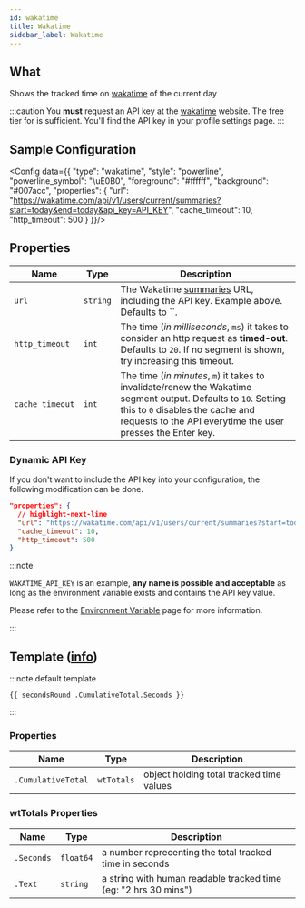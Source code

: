 ```yaml
---
id: wakatime
title: Wakatime
sidebar_label: Wakatime
---
```


## What

Shows the tracked time on [wakatime][wt] of the current day

:::caution
You **must** request an API key at the [wakatime][wt] website.
The free tier for is sufficient. You'll find the API key in your profile settings page.
:::

## Sample Configuration


<Config data={{
  "type": "wakatime",
  "style": "powerline",
  "powerline_symbol": "\uE0B0",
  "foreground": "#ffffff",
  "background": "#007acc",
  "properties": {
      "url": "https://wakatime.com/api/v1/users/current/summaries?start=today&end=today&api_key=API_KEY",
      "cache_timeout": 10,
      "http_timeout": 500
  }
}}/>

## Properties

| Name            | Type      | Description                                                                                                                                                                                                       |
| --------------- | --------- | ----------------------------------------------------------------------------------------------------------------------------------------------------------------------------------------------------------------- |
| `url`           | `string`  | The Wakatime [summaries][wk-summaries] URL, including the API key. Example above. Defaults to ``.                                                                                                                 |
| `http_timeout`  | `int`     | The time (_in milliseconds_, `ms`) it takes to consider an http request as **timed-out**. Defaults to `20`. If no segment is shown, try increasing this timeout.                                                  |
| `cache_timeout` | `int`     | The time (_in minutes_, `m`) it takes to invalidate/renew the Wakatime segment output. Defaults to `10`. Setting this to `0` disables the cache and requests to the API everytime the user presses the Enter key. |

### Dynamic API Key

If you don't want to include the API key into your configuration, the following modification can be done.

```json
"properties": {
  // highlight-next-line
  "url": "https://wakatime.com/api/v1/users/current/summaries?start=today&end=today&api_key={{ .Env.WAKATIME_API_KEY }}",
  "cache_timeout": 10,
  "http_timeout": 500
}
```

:::note

`WAKATIME_API_KEY` is an example, **any name is possible and acceptable** as long as the environment variable exists and contains the API key value.

Please refer to the [Environment Variable][templates-environment-variables] page for more information.

:::

## Template ([info][templates])

:::note default template

```template
{{ secondsRound .CumulativeTotal.Seconds }}
```

:::

### Properties

| Name                | Type       | Description                              |
| ------------------- | ---------- | ---------------------------------------- |
| `.CumulativeTotal` | `wtTotals` | object holding total tracked time values |

### wtTotals Properties

| Name       | Type      | Description                                                     |
| ---------- | --------- | --------------------------------------------------------------- |
| `.Seconds` | `float64` | a number reprecenting the total tracked time in seconds         |
| `.Text`    | `string`  | a string with human readable tracked time (eg: "2 hrs 30 mins") |

[wt]: https://wakatime.com
[wk-summaries]: https://wakatime.com/developers#summaries
[templates]: /docs/configuration/templates
[templates-environment-variables]: /docs/configuration/templates#environment-variables
